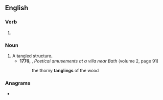 ==English==

===Verb===
{{head|en|present participle}}

# {{present participle of|tangle|lang=en|nocat=1}}

===Noun===
{{en-noun}}

# A tangled structure.
#* '''1776''', {{w|Anna, Lady Miller}}, ''Poetical amusements at a villa near Bath'' (volume 2, page 91)
#*: the thorny '''tanglings''' of the wood

===Anagrams===
* {{anagrams|en|gnatling}}